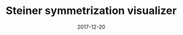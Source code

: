 ---
title: Steiner symmetrization visualizer
tags: [generative-art]
date: 2017-12-20
draft: true
slug: '/steiner-symmetrization'
---